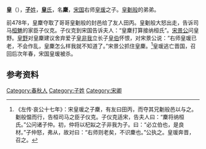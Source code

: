 {{Infobox 先秦人物
|名称= 皇麇
|图像=
|图说=
|姓=[[子姓|子]]
|氏=[[皇氏|皇]]
|名=麇
|字=
|别名=
|别字=
|谥号=
|时代=春秋时期
|国家=宋国
|身份=
|出生=
|逝世=
|在位=
|父=[[皇瑗|皇瑗]]
|母=
|正妻=
|妾=
|子女=
|太子=
}}
'''皇{{Ruby|麇|-{zh-tw:ㄐㄩㄣ;zh-cn:jūn;zh-hk:gwan1}-}}'''（{{bd|？||？||catIdx=H皇}}），[[子姓|'''子'''姓]]，[[皇氏|'''皇'''氏]]，名'''麇'''，[[宋国|宋国]]右师[[皇瑗|皇瑗]]之子。[[皇劖般|皇劖般]]的弟弟。

前478年，皇麇夺取了哥哥皇劖般的封邑给了友人田丙。皇劖般大怒出走，告诉司马[[桓魋|桓魋]]的家臣子仪克。子仪克到宋国告诉夫人：“皇麇打算接纳桓氏”。[[宋景公|宋景公]]问皇野。[[皇野|皇野]]对皇麇建议舍弃爱子[[皇非我|皇非我]]立长子[[皇伯|皇伯]]怀恨，对宋景公说：“右师皇瑗已老，不会作乱，皇麇怎么样我就不知道了。”宋景公抓住皇麇。<ref>《左传·哀公十七年》：宋皇瑗之子麇，有友曰田丙，而夺其兄劖般邑以与之。劖般愠而行，告桓司马之臣子仪克。子仪克适宋，告夫人曰：“麇将纳桓氏。”公问诸子仲。初，仲将以杞姒之子非我为子。曰：“必立伯也，是良材。”子仲怒，弗从，故对曰：“右师则老矣，不识麇也。”公执之。皇瑗奔晋，召之。</ref>皇瑗逃亡晋国，召回后次年春，宋国皇瑗被杀。

== 参考资料 ==
<references/>
[[Category:春秋人|Category:春秋人]]
[[Category:子姓|Category:子姓]]
[[Category:宋卿|Category:宋卿]]